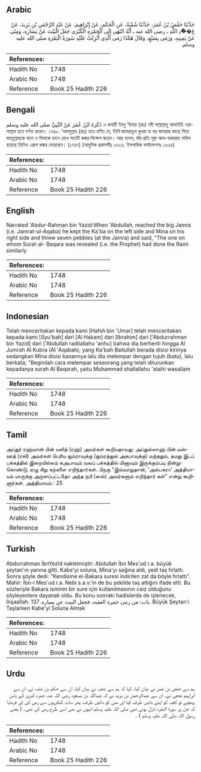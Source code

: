 ## Arabic


<div dir="rtl" lang="ar" style={{fontSize:'larger',backgroundColor:'#f8f9fa',padding:20}}>
حَدَّثَنَا حَفْصُ بْنُ عُمَرَ، حَدَّثَنَا شُعْبَةُ، عَنِ الْحَكَمِ، عَنْ إِبْرَاهِيمَ، عَنْ عَبْدِ الرَّحْمَنِ بْنِ يَزِيدَ، عَنْ عَ��ْدِ اللَّهِ ـ رضى الله عنه ـ أَنَّهُ انْتَهَى إِلَى الْجَمْرَةِ الْكُبْرَى جَعَلَ الْبَيْتَ عَنْ يَسَارِهِ، وَمِنًى عَنْ يَمِينِهِ، وَرَمَى بِسَبْعٍ، وَقَالَ هَكَذَا رَمَى الَّذِي أُنْزِلَتْ عَلَيْهِ سُورَةُ الْبَقَرَةِ صلى الله عليه وسلم‏.‏
</div>
<div style={{backgroundColor:'#f8f9fa',padding:20, marginBottom: 10}}><table> <thead> <tr> <th>References:</th> <th></th> </tr> </thead> <tbody><tr><td>Hadith No</td><td>1748</td></tr><tr><td>Arabic No</td><td>1748</td></tr><tr><td>Reference</td><td>Book 25 Hadith 226</td></tr></tbody></table></div>

## Bengali


<div dir="ltr" lang="bn" style={{fontSize:'larger',backgroundColor:'#f8f9fa',padding:20}}>
ذَكَرَهُ ابْنُ عُمَرَ عَنْ النَّبِيِّ صلى الله عليه وسلم এ কথাটি ইবনু ‘উমার (রাঃ) নবী সাল্লাল্লাহু আলাইহি ওয়াসাল্লাম হতে বর্ণনা করেন। ১৭৪৮. ‘আবদুল্লাহ (রাঃ) হতে বর্ণিত যে, তিনি জামরাতুল কুবরা বা বড় জামরার কাছে গিয়ে বায়তুল্লাহকে বামে ও মিনাকে ডানে রেখে সাতটি কঙ্কর নিক্ষেপ করেন। আর বলেন, যাঁর প্রতি সূরা আল-বাকারাহ নাযিল হয়েছে তিনিও এরূপ কঙ্কর মেরেছেন। (১৭৪৭) (আধুনিক প্রকাশনীঃ ১৬২৬. ইসলামিক ফাউন্ডেশনঃ ১৬৩৪)
</div>
<div style={{backgroundColor:'#f8f9fa',padding:20, marginBottom: 10}}><table> <thead> <tr> <th>References:</th> <th></th> </tr> </thead> <tbody><tr><td>Hadith No</td><td>1748</td></tr><tr><td>Arabic No</td><td>1748</td></tr><tr><td>Reference</td><td>Book 25 Hadith 226</td></tr></tbody></table></div>

## English


<div dir="ltr" lang="en" style={{fontSize:'larger',backgroundColor:'#f8f9fa',padding:20}}>
Narrated 'Abdur-Rahman bin Yazid:When 'Abdullah, reached the big Jamra (i.e. Jamrat-ul-Aqaba) he kept the Ka'ba on the left side and Mina on his right side and threw seven pebbles (at the Jamra) and said, "The one on whom Surat-al- Baqara was revealed (i.e. the Prophet) had done the Rami similarly
</div>
<div style={{backgroundColor:'#f8f9fa',padding:20, marginBottom: 10}}><table> <thead> <tr> <th>References:</th> <th></th> </tr> </thead> <tbody><tr><td>Hadith No</td><td>1748</td></tr><tr><td>Arabic No</td><td>1748</td></tr><tr><td>Reference</td><td>Book 25 Hadith 226</td></tr></tbody></table></div>

## Indonesian


<div dir="ltr" lang="id" style={{fontSize:'larger',backgroundColor:'#f8f9fa',padding:20}}>
Telah menceritakan kepada kami [Hafsh bin 'Umar] telah menceritakan kepada kami [Syu'bah] dari [Al Hakam] dari [Ibrahim] dari ['Abdurrahman bin Yazid] dari ['Abdullah radliallahu 'anhu] bahwa dia berhenti hingga Al Jumrah Al Kubra (Al 'Aqabah), yang Ka'bah Baitullah berada disisi kirinya sedangkan Mina disisi kanannya lalu dia melempar dengan tujuh (batu), lalu berkata; "Beginilah cara melempar seseorang yang telah diturunkan kepadanya surah Al Baqarah, yaitu Muhammad shallallahu 'alaihi wasallam
</div>
<div style={{backgroundColor:'#f8f9fa',padding:20, marginBottom: 10}}><table> <thead> <tr> <th>References:</th> <th></th> </tr> </thead> <tbody><tr><td>Hadith No</td><td>1748</td></tr><tr><td>Arabic No</td><td>1748</td></tr><tr><td>Reference</td><td>Book 25 Hadith 226</td></tr></tbody></table></div>

## Tamil


<div dir="ltr" lang="ta" style={{fontSize:'larger',backgroundColor:'#f8f9fa',padding:20}}>
அப்துர் ரஹ்மான் பின் யஸீத் (ரஹ்) அவர்கள் கூறியதாவது: அப்துல்லாஹ் பின் மஸ்ஊத் (ரலி) அவர்கள் பெரிய ஜம்ராவுக்கு (ஜம்ரத்துல் அகபாவுக்கு) வந்ததும், தமது இடப் பக்கத்தில் இறையில்லம் கஅபாவும் வலப் பக்கத்தில் மினாவும் இருக்கும்படி நின்றுகொண்டு, ஏழு சிறு கற்களை எறிந்தார்கள். பிறகு “இவ்வாறுதான், ‘அல்பகரா’ அத்தியாயம் யாருக்கு அருளப்பட்டதோ அந்த நபி (ஸல்) அவர்களும் எறிந்தார் கள்” என்று கூறினார்கள். அத்தியாயம் : 25
</div>
<div style={{backgroundColor:'#f8f9fa',padding:20, marginBottom: 10}}><table> <thead> <tr> <th>References:</th> <th></th> </tr> </thead> <tbody><tr><td>Hadith No</td><td>1748</td></tr><tr><td>Arabic No</td><td>1748</td></tr><tr><td>Reference</td><td>Book 25 Hadith 226</td></tr></tbody></table></div>

## Turkish


<div dir="ltr" lang="tr" style={{fontSize:'larger',backgroundColor:'#f8f9fa',padding:20}}>
Abdurrahman İbnYezîd nakletmiştir: Abdullah İbn Mes'ud r.a. büyük şeytan'ın yanına gitti. Kabe'yi soluna, Mina'yı sağına aldı, yedi taş fırlattı. Sonra şöyle dedi: "Kendisine el-Bakara suresi indirilen zat da böyle fırlattı". Mahir: İbn-i Mes'ud r.a. Nebi s.a.v.'in de bu şekilde taş attığını ifade etti. Bu sözleriyle Bakara isminin bir sure için kullanılmasının caiz olduğunu söyleyenlere dayanak oldu. Bu konu sonraki hadislerde de işlenecek, İnşaallah. باب: من رمى جمرة العقبة، فجعل البيت عن يساره. 137. Büyük Şeytan'ı Taşlarken Kabe'yi Soluna Almak
</div>
<div style={{backgroundColor:'#f8f9fa',padding:20, marginBottom: 10}}><table> <thead> <tr> <th>References:</th> <th></th> </tr> </thead> <tbody><tr><td>Hadith No</td><td>1748</td></tr><tr><td>Arabic No</td><td>1748</td></tr><tr><td>Reference</td><td>Book 25 Hadith 226</td></tr></tbody></table></div>

## Urdu


<div dir="rtl" lang="ur" style={{fontSize:'larger',backgroundColor:'#f8f9fa',padding:20}}>
ہم سے حفص بن عمر نے بیان کیا، کہا کہ ہم سے شعبہ نے بیان کیا، ان سے حکم بن عتبہ نے، ان سے ابراہیم نحعی نے، ان سے عبدالرحمٰن بن یزید نے کہ عبداللہ بن مسعود رضی اللہ عنہ جمرہ کبریٰ کے پاس پہنچے تو کعبہ کو اپنے بائیں طرف کیا اور منیٰ کو دائیں طرف، پھر سات کنکریوں سے رمی کی اور فرمایا کہ جن پر سورۃ البقرہ نازل ہوئی تھی صلی اللہ علیہ وسلم انہوں نے بھی اسی طرح رمی کی تھی۔ ( یعنی رسول اللہ صلی اللہ علیہ وسلم ) ۔
</div>
<div style={{backgroundColor:'#f8f9fa',padding:20, marginBottom: 10}}><table> <thead> <tr> <th>References:</th> <th></th> </tr> </thead> <tbody><tr><td>Hadith No</td><td>1748</td></tr><tr><td>Arabic No</td><td>1748</td></tr><tr><td>Reference</td><td>Book 25 Hadith 226</td></tr></tbody></table></div>